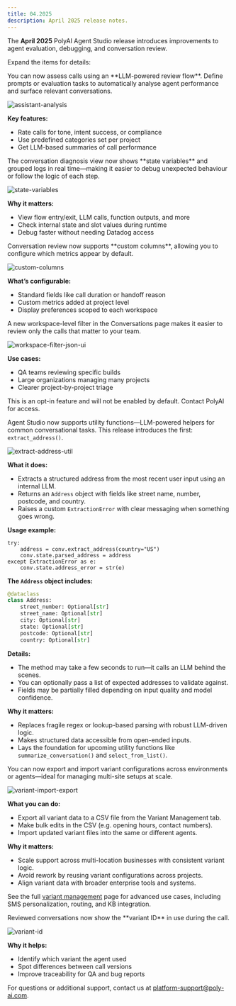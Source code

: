 ```yaml
---
title: 04.2025
description: April 2025 release notes.
---
```


The **April 2025** PolyAI Agent Studio release introduces improvements to agent evaluation, debugging, and conversation review.

Expand the items for details:

<AccordionGroup>

<Accordion title="Call analysis and categorisation" icon="list-check">
You can now assess calls using an **LLM-powered review flow**. Define prompts or evaluation tasks to automatically analyse agent performance and surface relevant conversations.

![assistant-analysis](/images/release-notes/2504/call-categorization.png)

**Key features:**
- Rate calls for tone, intent success, or compliance
- Use predefined categories set per project
- Get LLM-based summaries of call performance

</Accordion>

<Accordion title="Enhanced diagnosis logging in Agent Studio" icon="bug">
The conversation diagnosis view now shows **state variables** and grouped logs in real time—making it easier to debug unexpected behaviour or follow the logic of each step.

![state-variables](/images/release-notes/2504/state-vars.png)

**Why it matters:**
- View flow entry/exit, LLM calls, function outputs, and more
- Check internal state and slot values during runtime
- Debug faster without needing Datadog access

</Accordion>

<Accordion title="Custom columns in Conversations" icon="columns-3">
Conversation review now supports **custom columns**, allowing you to configure which metrics appear by default.

![custom-columns](/images/release-notes/2504/custom-columns.png)

**What’s configurable:**
- Standard fields like call duration or handoff reason
- Custom metrics added at project level
- Display preferences scoped to each workspace

</Accordion>

<Accordion title="Workspace filter in Conversations" icon="window-restore">
A new workspace-level filter in the Conversations page makes it easier to review only the calls that matter to your team.

![workspace-filter-json-ui](/images/release-notes/2504/json-ui.png)

**Use cases:**
- QA teams reviewing specific builds
- Large organizations managing many projects
- Clearer project-by-project triage

</Accordion>

<Accordion title="Utility function – extract_address" icon="address-book">
<Note>This is an opt-in feature and will not be enabled by default. Contact PolyAI for access.</Note>

Agent Studio now supports utility functions—LLM-powered helpers for common conversational tasks. This release introduces the first: `extract_address()`.

![extract-address-util](/images/release-notes/2504/address-util.png)

**What it does:**
- Extracts a structured address from the most recent user input using an internal LLM.
- Returns an `Address` object with fields like street name, number, postcode, and country.
- Raises a custom `ExtractionError` with clear messaging when something goes wrong.

**Usage example:**
```
try:
    address = conv.extract_address(country="US")
    conv.state.parsed_address = address
except ExtractionError as e:
    conv.state.address_error = str(e)
```

**The `Address` object includes:**
```python
@dataclass
class Address:
    street_number: Optional[str]
    street_name: Optional[str]
    city: Optional[str]
    state: Optional[str]
    postcode: Optional[str]
    country: Optional[str]
```

**Details:**
- The method may take a few seconds to run—it calls an LLM behind the scenes.
- You can optionally pass a list of expected addresses to validate against.
- Fields may be partially filled depending on input quality and model confidence.

**Why it matters:**
- Replaces fragile regex or lookup-based parsing with robust LLM-driven logic.
- Makes structured data accessible from open-ended inputs.
- Lays the foundation for upcoming utility functions like `summarize_conversation()` and `select_from_list()`.

</Accordion>

<Accordion title="Import and export variants" icon="arrow-right-arrow-left">
You can now export and import variant configurations across environments or agents—ideal for managing multi-site setups at scale.

![variant-import-export](/images/release-notes/2504/variant-export.png)

**What you can do:**
- Export all variant data to a CSV file from the Variant Management tab.
- Make bulk edits in the CSV (e.g. opening hours, contact numbers).
- Import updated variant files into the same or different agents.

**Why it matters:**
- Scale support across multi-location businesses with consistent variant logic.
- Avoid rework by reusing variant configurations across projects.
- Align variant data with broader enterprise tools and systems.

<Tip>See the full [variant management](/variant-management/introduction) page for advanced use cases, including SMS personalization, routing, and KB integration.</Tip>
</Accordion>

<Accordion title="Variant ID added to conversations" icon="fingerprint">
Reviewed conversations now show the **variant ID** in use during the call.

![variant-id](/images/release-notes/2504/call-variant.png)

**Why it helps:**
- Identify which variant the agent used
- Spot differences between call versions
- Improve traceability for QA and bug reports

</Accordion>

</AccordionGroup>

For questions or additional support, contact us at [platform-support@poly-ai.com](mailto:platform-support@poly-ai.com).